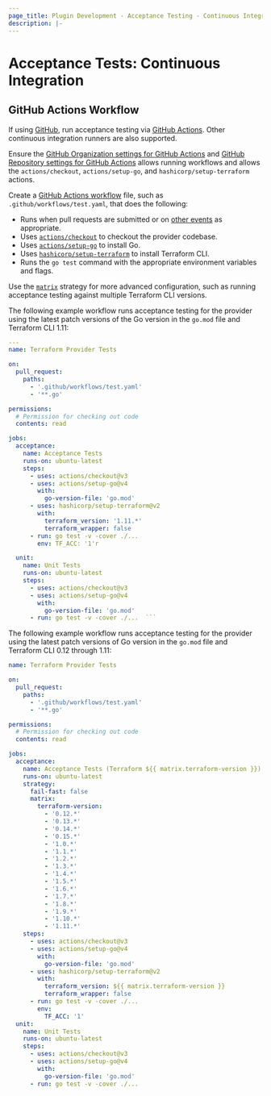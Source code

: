```yaml
---
page_title: Plugin Development - Acceptance Testing - Continuous Integration
description: |-
---
```


# Acceptance Tests: Continuous Integration

## GitHub Actions Workflow

If using [GitHub](https://github.com/), run acceptance testing via [GitHub
Actions](https://github.com/features/actions). Other continuous integration
runners are also supported.

Ensure the [GitHub Organization settings for GitHub
Actions](https://docs.github.com/en/organizations/managing-organization-settings/disabling-or-limiting-github-actions-for-your-organization)
and [GitHub Repository settings for GitHub
Actions](https://docs.github.com/en/repositories/managing-your-repositorys-settings-and-features/enabling-features-for-your-repository/managing-github-actions-settings-for-a-repository)
allows running workflows and allows the `actions/checkout`, `actions/setup-go`,
and `hashicorp/setup-terraform` actions.

Create a [GitHub Actions
workflow](https://docs.github.com/en/actions/using-workflows/workflow-syntax-for-github-actions)
file, such as `.github/workflows/test.yaml`, that does the following:

- Runs when pull requests are submitted or on [other
  events](https://docs.github.com/en/actions/using-workflows/events-that-trigger-workflows)
as appropriate.
- Uses [`actions/checkout`](https://github.com/actions/checkout) to checkout
  the provider codebase.
- Uses [`actions/setup-go`](https://github.com/actions/setup-go) to install Go.
- Uses
  [`hashicorp/setup-terraform`](https://github.com/hashicorp/setup-terraform)
to install Terraform CLI.
- Runs the `go test` command with the appropriate environment variables and
  flags.

Use the
[`matrix`](https://docs.github.com/en/actions/using-workflows/workflow-syntax-for-github-actions#jobsjob_idstrategymatrix)
strategy for more advanced configuration, such as running acceptance testing
against multiple Terraform CLI versions.

The following example workflow runs acceptance testing for the provider using
the latest patch versions of the Go version in the `go.mod` file and Terraform
CLI 1.11:

```yaml
---
name: Terraform Provider Tests

on:
  pull_request:
    paths:
      - '.github/workflows/test.yaml'
      - '**.go'

permissions:
  # Permission for checking out code
  contents: read

jobs:
  acceptance:
    name: Acceptance Tests
    runs-on: ubuntu-latest
    steps:
      - uses: actions/checkout@v3
      - uses: actions/setup-go@v4
        with:
          go-version-file: 'go.mod'
      - uses: hashicorp/setup-terraform@v2
        with:
          terraform_version: '1.11.*'
          terraform_wrapper: false
      - run: go test -v -cover ./...
        env: TF_ACC: '1'r

  unit:
    name: Unit Tests
    runs-on: ubuntu-latest
    steps:
      - uses: actions/checkout@v3
      - uses: actions/setup-go@v4
        with:
          go-version-file: 'go.mod'
      - run: go test -v -cover ./...  ```
```

The following example workflow runs acceptance testing for the provider using
the latest patch versions of Go version in the `go.mod` file and Terraform CLI
0.12 through 1.11:

```yaml
name: Terraform Provider Tests

on:
  pull_request:
    paths:
      - '.github/workflows/test.yaml'
      - '**.go'

permissions:
  # Permission for checking out code
  contents: read

jobs:
  acceptance:
    name: Acceptance Tests (Terraform ${{ matrix.terraform-version }})
    runs-on: ubuntu-latest
    strategy:
      fail-fast: false
      matrix:
        terraform-version:
          - '0.12.*'
          - '0.13.*'
          - '0.14.*'
          - '0.15.*'
          - '1.0.*'
          - '1.1.*'
          - '1.2.*'
          - '1.3.*'
          - '1.4.*'
          - '1.5.*'
          - '1.6.*'
          - '1.7.*'
          - '1.8.*'
          - '1.9.*'
          - '1.10.*'
          - '1.11.*'
    steps:
      - uses: actions/checkout@v3
      - uses: actions/setup-go@v4
        with:
          go-version-file: 'go.mod'
      - uses: hashicorp/setup-terraform@v2
        with:
          terraform_version: ${{ matrix.terraform-version }}
          terraform_wrapper: false
      - run: go test -v -cover ./...
        env:
          TF_ACC: '1'
  unit:
    name: Unit Tests
    runs-on: ubuntu-latest
    steps:
      - uses: actions/checkout@v3
      - uses: actions/setup-go@v4
        with:
          go-version-file: 'go.mod'
      - run: go test -v -cover ./...
```
